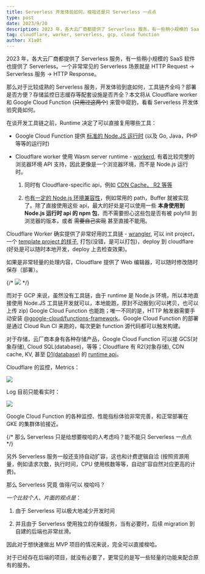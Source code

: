 ```yaml
---
title: Serverless 开发体验如何，梭哈还是只 Serverless 一点点
type: post
date: 2023/9/20
description: 2023 年，各大云厂商都提供了 Serverless 服务，有一些稍小规模的 SaaS 软件也提供了 Serverless。那么对于比较成熟的 Serverless 服务，开发体验到底如何，工具链齐全吗？部署是否方便...
tag: cloudflare, worker, serverless, gcp, cloud function
author: X1a0t
---
```


2023 年，各大云厂商都提供了 Serverless 服务，有一些稍小规模的 SaaS 软件也提供了 Serverless。一个非常常见的 Serverless 场景就是 HTTP Request -> Serverless 服务 -> HTTP Response。

那么对于比较成熟的 Serverless 服务，开发体验到底如何，工具链齐全吗？部署是否方便？存储监控日志缓存等配套设施是否齐全？本文将从 Cloudflare worker 和 Google Cloud Function (~~只用过这两个~~) 来管中窥豹，看看 Serverless 开发体验究竟如何。

在谈开发工具链之前，Runtime 决定了可以直接复用哪些工具：

- Google Cloud Function 提供 [标准的 Node.JS 运行时](https://cloud.google.com/functions/docs/concepts/execution-environment?hl=zh-cn) (以及 Go, Java，PHP 等等的运行时)

- Cloudflare worker 使用 Wasm server runtime - [workerd](https://github.com/cloudflare/workerd), 有着比较完整的浏览器环境 API 支持，因此更像是一个浏览器环境，而不是 Node.js 运行时。

  1. 同时有 Cloudflare-specific api，例如 [CDN Cache， R2 等等](https://developers.cloudflare.com/workers/runtime-apis/)

  2. 也[有一定的 Node.js 环境兼容性](https://developers.cloudflare.com/workers/runtime-apis/nodejs/)，例如常用的 path，Buffer 就被实现了。除了直接使用这些 api，最大的好处是可以使用一些 **本身使用到 Node.js 运行时 api 的 npm 包**，而不需要担心这些包是否有被 polyfill 到浏览器的版本，或者 ~~需要自己实现~~ 甚至直接不能用。

Cloudflare Worker 确实提供了非常好用的工具链 - [wrangler](https://developers.cloudflare.com/workers/wrangler/), 可以 init project，一个 [template project 的样子](https://github.com/thorseraq/wrangler-template-demo), 打包(没错，是可以打包)，deploy 到 cloudflare (好处是可以随时本地开发，deploy 上去检查效果)。

如果是非常轻量的处理内容，Cloudflare 提供了 Web 编辑器，可以随时修改随时保存（部署）。

{/* ![](https://image.thorseraq.com/thorseraq/picb/main//imgs/202309202316413.png) */}

而对于 GCP 来说，虽然没有工具链，由于 runtime 是 Node.js 环境，所以本地直接使用 Node.JS 工具链开发就可以，本地能跑，原封不动搬到(可以拷贝，也可以上传 zip) Google Cloud Function 也能跑；唯一不同的是，HTTP 触发器需要手动安装 [@google-cloud/functions-framework](https://cloud.google.com/functions/docs/running/function-frameworks?hl=zh-cn)。Google Cloud Function 的部署是通过 Cloud Run CI 来跑的，每次更新 function 源代码都可以触发构建。

对于存储，云厂商本身有各种存储产品，Google Cloud Function 可以接 GCS(对象存储), Cloud SQL(database)，等等；Cloudflare 有 R2(对象存储), CDN cache, KV, 甚至 [D1(database)](https://developers.cloudflare.com/d1/platform/client-api/) 的 [runtime api](https://developers.cloudflare.com/workers/runtime-apis/)。

Cloudflare 的监控，Metrics：

![](https://image.thorseraq.com/thorseraq/picb/main//imgs/202309202329822.png)

Log 目前只能看实时：

![](https://image.thorseraq.com/thorseraq/picb/main//imgs/202309202334941.png)

Google Cloud Function 的各种监控、性能指标体验非常完善，和正常部署在 GKE 的集群体验接近。

{/* 那么 Serverless 只是给想要梭哈的人考虑吗？能不能只 Serverless 一点点 */}

另外 Serverless 服务一般还支持自动扩容，这也和计费逻辑自洽 (按照资源用量，例如请求次数，执行时间，CPU 使用核数等等，自动扩容自然对应更高的计费)。

那么 Serverless 究竟 值得/可以 梭哈吗？

_一个比较个人、片面的观点是_：

1. 由于 Serverless 可以极大地减少开发时间

2. 并且由于 Serverless 使用独立的存储服务，当有必要时，后续 migration 到自建的后端也非常丝滑。

因此对于想快速做出 MVP 项目的情况来说，完全可以直接梭哈。

对于已经存在后端的项目，就没有必要了，更常见的是写一些轻量的功能来配合原有的服务。
